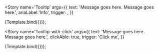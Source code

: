 
<Meta title='XT-UI-Kit-Components/Tooltip' component={Tooltip} />


<Story
  name='Tooltip'
  args={{
    text: 'Message goes here. Message goes here.',
    ariaLabel:'Info',
    trigger: <Iconography className={styles.icon} icon={Icons.addplus} />,
  }}
>
  {Template.bind({})};
</Story>

<Story
  name='Tooltip-with-click'
  args={{
    text: 'Message goes here. Message goes here.',
    clickAble: true,
    trigger: 'Click me',
  }}
>
  {Template.bind({})};
</Story>
